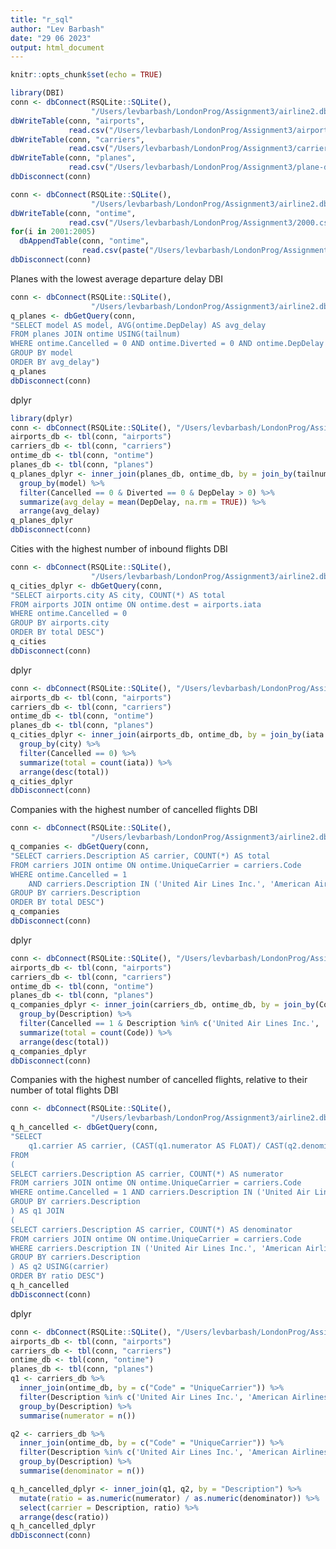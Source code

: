 ```yaml
---
title: "r_sql"
author: "Lev Barbash"
date: "29 06 2023"
output: html_document
---
```


```r
knitr::opts_chunk$set(echo = TRUE)
```


```r
library(DBI)
conn <- dbConnect(RSQLite::SQLite(), 
                  "/Users/levbarbash/LondonProg/Assignment3/airline2.db")
dbWriteTable(conn, "airports", 
             read.csv("/Users/levbarbash/LondonProg/Assignment3/airports.csv"))
dbWriteTable(conn, "carriers", 
             read.csv("/Users/levbarbash/LondonProg/Assignment3/carriers.csv"))
dbWriteTable(conn, "planes", 
             read.csv("/Users/levbarbash/LondonProg/Assignment3/plane-data.csv"))
dbDisconnect(conn)
```

```r

conn <- dbConnect(RSQLite::SQLite(), 
                  "/Users/levbarbash/LondonProg/Assignment3/airline2.db")
dbWriteTable(conn, "ontime", 
             read.csv("/Users/levbarbash/LondonProg/Assignment3/2000.csv"))
for(i in 2001:2005)
  dbAppendTable(conn, "ontime", 
                read.csv(paste("/Users/levbarbash/LondonProg/Assignment3/", as.character(i), ".csv", sep="")))
dbDisconnect(conn)
```
Planes with the lowest average departure delay
DBI
```r
conn <- dbConnect(RSQLite::SQLite(), 
                  "/Users/levbarbash/LondonProg/Assignment3/airline2.db")
q_planes <- dbGetQuery(conn, 
"SELECT model AS model, AVG(ontime.DepDelay) AS avg_delay
FROM planes JOIN ontime USING(tailnum)
WHERE ontime.Cancelled = 0 AND ontime.Diverted = 0 AND ontime.DepDelay > 0
GROUP BY model
ORDER BY avg_delay")
q_planes
dbDisconnect(conn)
```
dplyr
```r
library(dplyr)
conn <- dbConnect(RSQLite::SQLite(), "/Users/levbarbash/LondonProg/Assignment3/airline2.db")
airports_db <- tbl(conn, "airports")
carriers_db <- tbl(conn, "carriers")
ontime_db <- tbl(conn, "ontime")
planes_db <- tbl(conn, "planes")
q_planes_dplyr <- inner_join(planes_db, ontime_db, by = join_by(tailnum == TailNum)) %>%
  group_by(model) %>%
  filter(Cancelled == 0 & Diverted == 0 & DepDelay > 0) %>%
  summarize(avg_delay = mean(DepDelay, na.rm = TRUE)) %>%
  arrange(avg_delay)
q_planes_dplyr
dbDisconnect(conn)
```
Cities with the highest number of inbound flights
DBI
```r
conn <- dbConnect(RSQLite::SQLite(), 
                  "/Users/levbarbash/LondonProg/Assignment3/airline2.db")
q_cities_dplyr <- dbGetQuery(conn, 
"SELECT airports.city AS city, COUNT(*) AS total
FROM airports JOIN ontime ON ontime.dest = airports.iata
WHERE ontime.Cancelled = 0
GROUP BY airports.city
ORDER BY total DESC")
q_cities
dbDisconnect(conn)
```
dplyr
```r
conn <- dbConnect(RSQLite::SQLite(), "/Users/levbarbash/LondonProg/Assignment3/airline2.db")
airports_db <- tbl(conn, "airports")
carriers_db <- tbl(conn, "carriers")
ontime_db <- tbl(conn, "ontime")
planes_db <- tbl(conn, "planes")
q_cities_dplyr <- inner_join(airports_db, ontime_db, by = join_by(iata == Dest)) %>%
  group_by(city) %>%
  filter(Cancelled == 0) %>%
  summarize(total = count(iata)) %>%
  arrange(desc(total))
q_cities_dplyr
dbDisconnect(conn)
```
Сompanies with the highest number of cancelled flights
DBI
```r
conn <- dbConnect(RSQLite::SQLite(), 
                  "/Users/levbarbash/LondonProg/Assignment3/airline2.db")
q_companies <- dbGetQuery(conn, 
"SELECT carriers.Description AS carrier, COUNT(*) AS total
FROM carriers JOIN ontime ON ontime.UniqueCarrier = carriers.Code
WHERE ontime.Cancelled = 1
    AND carriers.Description IN ('United Air Lines Inc.', 'American Airlines Inc.', 'Pinnacle Airlines Inc.', 'Delta Air Lines Inc.')
GROUP BY carriers.Description
ORDER BY total DESC")
q_companies
dbDisconnect(conn)
```
dplyr
```r
conn <- dbConnect(RSQLite::SQLite(), "/Users/levbarbash/LondonProg/Assignment3/airline2.db")
airports_db <- tbl(conn, "airports")
carriers_db <- tbl(conn, "carriers")
ontime_db <- tbl(conn, "ontime")
planes_db <- tbl(conn, "planes")
q_companies_dplyr <- inner_join(carriers_db, ontime_db, by = join_by(Code == UniqueCarrier)) %>%
  group_by(Description) %>%
  filter(Cancelled == 1 & Description %in% c('United Air Lines Inc.', 'American Airlines Inc.', 'Pinnacle Airlines Inc.', 'Delta Air Lines Inc.')) %>%
  summarize(total = count(Code)) %>%
  arrange(desc(total))
q_companies_dplyr
dbDisconnect(conn)
```
Companies with the highest number of cancelled flights, relative to their number of total flights
DBI
```r
conn <- dbConnect(RSQLite::SQLite(), 
                  "/Users/levbarbash/LondonProg/Assignment3/airline2.db")
q_h_cancelled <- dbGetQuery(conn, 
"SELECT
    q1.carrier AS carrier, (CAST(q1.numerator AS FLOAT)/ CAST(q2.denominator AS FLOAT)) AS ratio
FROM
(
SELECT carriers.Description AS carrier, COUNT(*) AS numerator
FROM carriers JOIN ontime ON ontime.UniqueCarrier = carriers.Code
WHERE ontime.Cancelled = 1 AND carriers.Description IN ('United Air Lines Inc.', 'American Airlines Inc.', 'Pinnacle Airlines Inc.', 'Delta Air Lines Inc.')
GROUP BY carriers.Description
) AS q1 JOIN
(
SELECT carriers.Description AS carrier, COUNT(*) AS denominator
FROM carriers JOIN ontime ON ontime.UniqueCarrier = carriers.Code
WHERE carriers.Description IN ('United Air Lines Inc.', 'American Airlines Inc.', 'Pinnacle Airlines Inc.', 'Delta Air Lines Inc.')
GROUP BY carriers.Description
) AS q2 USING(carrier)
ORDER BY ratio DESC")
q_h_cancelled
dbDisconnect(conn)
```
dplyr
```r
conn <- dbConnect(RSQLite::SQLite(), "/Users/levbarbash/LondonProg/Assignment3/airline2.db")
airports_db <- tbl(conn, "airports")
carriers_db <- tbl(conn, "carriers")
ontime_db <- tbl(conn, "ontime")
planes_db <- tbl(conn, "planes")
q1 <- carriers_db %>%
  inner_join(ontime_db, by = c("Code" = "UniqueCarrier")) %>%
  filter(Description %in% c('United Air Lines Inc.', 'American Airlines Inc.', 'Pinnacle Airlines Inc.', 'Delta Air Lines Inc.'), Cancelled == 1) %>%
  group_by(Description) %>%
  summarise(numerator = n())

q2 <- carriers_db %>%
  inner_join(ontime_db, by = c("Code" = "UniqueCarrier")) %>%
  filter(Description %in% c('United Air Lines Inc.', 'American Airlines Inc.', 'Pinnacle Airlines Inc.', 'Delta Air Lines Inc.')) %>%
  group_by(Description) %>%
  summarise(denominator = n())

q_h_cancelled_dplyr <- inner_join(q1, q2, by = "Description") %>%
  mutate(ratio = as.numeric(numerator) / as.numeric(denominator)) %>%
  select(carrier = Description, ratio) %>%
  arrange(desc(ratio))
q_h_cancelled_dplyr
dbDisconnect(conn)
```